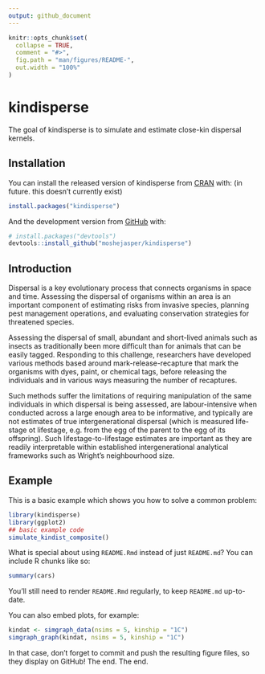 ```yaml
---
output: github_document
---
```


<!-- README.md is generated from README.Rmd. Please edit that file -->

```r
knitr::opts_chunk$set(
  collapse = TRUE,
  comment = "#>",
  fig.path = "man/figures/README-",
  out.width = "100%"
)
```

# kindisperse

<!-- badges: start -->
<!-- badges: end -->

The goal of kindisperse is to simulate and estimate close-kin dispersal kernels. 

## Installation

You can install the released version of kindisperse from [CRAN](https://CRAN.R-project.org) with: (in future. this doesn't currently exist)

``` r
install.packages("kindisperse")
```

And the development version from [GitHub](https://github.com/) with:

``` r
# install.packages("devtools")
devtools::install_github("moshejasper/kindisperse")
```

## Introduction

Dispersal is a key evolutionary process that connects organisms in space and time. Assessing the dispersal of organisms within an area is an important component of estimating risks from invasive species, planning pest management operations, and evaluating conservation strategies for threatened species. 

Assessing the dispersal of small, abundant and short-lived animals such as insects as traditionally been more difficult than for animals that can be easily tagged. Responding to this challenge, researchers have developed various methods based around mark-release-recapture that mark the organisms with dyes, paint, or chemical tags, before releasing the individuals and in various ways measuring the number of recaptures. 

Such methods suffer the limitations of requiring manipulation of the same individuals in which dispersal is being assessed, are labour-intensive when conducted across a large enough area to be informative, and typically are not estimates of true intergenerational dispersal (which is measured life-stage ot lifestage, e.g. from the egg of the parent to the egg of its offspring). Such lifestage-to-lifestage estimates are important as they are readily interpretable within established intergenerational analytical frameworks such as Wright's neighbourhood size. 





## Example

This is a basic example which shows you how to solve a common problem:

```r
library(kindisperse)
library(ggplot2)
## basic example code
simulate_kindist_composite()
```

What is special about using `README.Rmd` instead of just `README.md`? You can include R chunks like so:

```r
summary(cars)
```

You'll still need to render `README.Rmd` regularly, to keep `README.md` up-to-date.

You can also embed plots, for example:

```r
kindat <- simgraph_data(nsims = 5, kinship = "1C")
simgraph_graph(kindat, nsims = 5, kinship = "1C")
```

In that case, don't forget to commit and push the resulting figure files, so they display on GitHub! The end. The end. 
